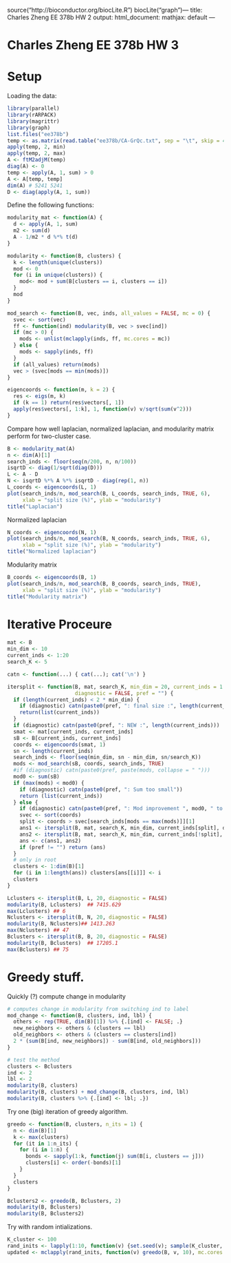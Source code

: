 source("http://bioconductor.org/biocLite.R")
biocLite("graph")---
title: Charles Zheng EE 378b HW 2
output:
  html_document:
    mathjax: default
---

Charles Zheng EE 378b HW 3
========================================================

# Setup

Loading the data:

```r
library(parallel)
library(rARPACK)
library(magrittr)
library(graph)
list.files("ee378b")
temp <- as.matrix(read.table("ee378b/CA-GrQc.txt", sep = "\t", skip = 4))
apply(temp, 2, min)
apply(temp, 2, max)
A <- ftM2adjM(temp)
diag(A) <- 0
temp <- apply(A, 1, sum) > 0
A <- A[temp, temp]
dim(A) # 5241 5241
D <- diag(apply(A, 1, sum))
```

Define the following functions:
```r
modularity_mat <- function(A) {
  d <- apply(A, 1, sum)
  m2 <- sum(d)
  A - 1/m2 * d %*% t(d)
}

modularity <- function(B, clusters) {
  k <- length(unique(clusters))
  mod <- 0
  for (i in unique(clusters)) {
    mod<- mod + sum(B[clusters == i, clusters == i])
  }
  mod
}

mod_search <- function(B, vec, inds, all_values = FALSE, mc = 0) {
  svec <- sort(vec)
  ff <- function(ind) modularity(B, vec > svec[ind])
  if (mc > 0) {
    mods <- unlist(mclapply(inds, ff, mc.cores = mc))
  } else {
    mods <- sapply(inds, ff)  
  }
  if (all_values) return(mods)
  vec > (svec[mods == min(mods)])
}

eigencoords <- function(m, k = 2) {
  res <- eigs(m, k)
  if (k == 1) return(res$vectors[, 1])
  apply(res$vectors[, 1:k], 1, function(v) v/sqrt(sum(v^2)))
}
```

Compare how well laplacian, normalized laplacian, and modularity matrix perform for two-cluster case.

```r
B <- modularity_mat(A)
n <- dim(A)[1]
search_inds <- floor(seq(n/200, n, n/100))
isqrtD <- diag(1/sqrt(diag(D)))
L <- A - D
N <- isqrtD %*% A %*% isqrtD - diag(rep(1, n))
L_coords <- eigencoords(L, 1)
plot(search_inds/n, mod_search(B, L_coords, search_inds, TRUE, 6), 
     xlab = "split size (%)", ylab = "modularity")
title("Laplacian")
```

Normalized laplacian
```r
N_coords <- eigencoords(N, 1)
plot(search_inds/n, mod_search(B, N_coords, search_inds, TRUE, 6), 
     xlab = "split size (%)", ylab = "modularity")
title("Normalized laplacian")
```

Modularity matrix
```r
B_coords <- eigencoords(B, 1)
plot(search_inds/n, mod_search(B, B_coords, search_inds, TRUE), 
     xlab = "split size (%)", ylab = "modularity")
title("Modularity matrix")
```

# Iterative Proceure

```r
mat <- B
min_dim <- 10
current_inds <- 1:20
search_K <- 5

catn <- function(...) { cat(...); cat('\n') }

itersplit <- function(B, mat, search_K, min_dim = 20, current_inds = 1:dim(B)[1],
                      diagnostic = FALSE, pref = "") {
  if (length(current_inds) < 2 * min_dim) {
    if (diagnostic) catn(paste0(pref, ": final size :", length(current_inds)))    
    return(list(current_inds))
  }
  if (diagnostic) catn(paste0(pref, ": NEW :", length(current_inds)))
  smat <- mat[current_inds, current_inds]
  sB <- B[current_inds, current_inds]
  coords <- eigencoords(smat, 1)
  sn <- length(current_inds)
  search_inds <- floor(seq(min_dim, sn - min_dim, sn/search_K))
  mods <- mod_search(sB, coords, search_inds, TRUE)
  #if (diagnostic) catn(paste0(pref, paste(mods, collapse = " ")))
  mod0 <- sum(sB)
  if (max(mods) < mod0) {
    if (diagnostic) catn(paste0(pref, ": Sum too small"))
    return (list(current_inds))
  } else {
    if (diagnostic) catn(paste0(pref, ": Mod improvement ", mod0, " to ", max(mods)))
    svec <- sort(coords)
    split <- coords > svec[search_inds[mods == max(mods)]][1]
    ans1 <- itersplit(B, mat, search_K, min_dim, current_inds[split], diagnostic, paste0(pref, "-"))      
    ans2 <- itersplit(B, mat, search_K, min_dim, current_inds[!split], diagnostic, paste0(pref, "*"))
    ans <- c(ans1, ans2)
    if (pref != "") return (ans)
  }
  # only in root
  clusters <- 1:dim(B)[1]
  for (i in 1:length(ans)) clusters[ans[[i]]] <- i
  clusters
}

Lclusters <- itersplit(B, L, 20, diagnostic = FALSE)
modularity(B, Lclusters)  ## 7415.629
max(Lclusters) ## 6
Nclusters <- itersplit(B, N, 20, diagnostic = FALSE)
modularity(B, Nclusters)## 1413.263
max(Nclusters) ## 47
Bclusters <- itersplit(B, B, 20, diagnostic = FALSE)
modularity(B, Bclusters)  ## 17205.1
max(Bclusters) ## 75
```

# Greedy stuff.

Quickly (?) compute change in modularity

```r
# computes change in modularity from switching ind to label
mod_change <- function(B, clusters, ind, lbl) {
  others <- rep(TRUE, dim(B)[1]) %>% {.[ind] <- FALSE; .}
  new_neighbors <- others & (clusters == lbl)
  old_neighbors <- others & (clusters == clusters[ind])
  2 * (sum(B[ind, new_neighbors]) - sum(B[ind, old_neighbors]))
}

# test the method
clusters <- Bclusters
ind <- 2
lbl <- 2
modularity(B, clusters)
modularity(B, clusters) + mod_change(B, clusters, ind, lbl)
modularity(B, clusters %>% {.[ind] <- lbl; .})
```

Try one (big) iteration of greedy algorithm.

```r
greedo <- function(B, clusters, n_its = 1) {
  n <- dim(B)[1]
  k <- max(clusters)
  for (it in 1:n_its) {
    for (i in 1:n) {
      bonds <- sapply(1:k, function(j) sum(B[i, clusters == j]))
      clusters[i] <- order(-bonds)[1]
    }
  }
  clusters
}

Bclusters2 <- greedo(B, Bclusters, 2)
modularity(B, Bclusters)
modularity(B, Bclusters2)
```

Try with random intializations.
```r
K_cluster <- 100
rand_inits <- lapply(1:10, function(v) {set.seed(v); sample(K_cluster, n, TRUE) })
updated <- mclapply(rand_inits, function(v) greedo(B, v, 10), mc.cores = 5)
```

